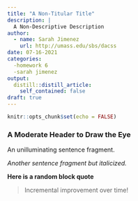 ```yaml
---
title: "A Non-Titular Title"
description: |
  A Non-Descriptive Description
author:
  - name: Sarah Jimenez
    url: http://umass.edu/sbs/dacss
date: 07-16-2021
categories:
  -homework 6
  -sarah jimenez
output:
  distill::distill_article:
    self_contained: false
draft: true
---
```



```r
knitr::opts_chunk$set(echo = FALSE)
```

### A Moderate Header to Draw the Eye

An unilluminating sentence fragment.  

*Another sentence fragment but italicized.*
  
**Here is a random block quote**   

> Incremental improvement over time! 


